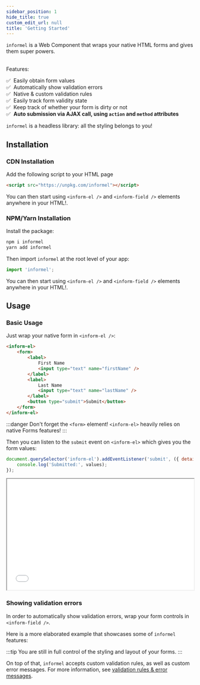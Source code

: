 ```yaml
---
sidebar_position: 1
hide_title: true
custom_edit_url: null
title: 'Getting Started'
---
```



<GetStartedHeader />

`informel` is a Web Component that wraps your native HTML forms and gives them super powers.

<br />
Features:

✅ &nbsp;Easily obtain form values  
✅ &nbsp;Automatically show validation errors  
✅ &nbsp;Native & custom validation rules  
✅ &nbsp;Easily track form validity state  
✅ &nbsp;Keep track of whether your form is dirty or not  
✅ &nbsp;**Auto submission via AJAX call, using `action` and `method` attributes**

`informel` is a headless library: all the styling belongs to you!

## Installation

### CDN Installation

Add the following script to your HTML page

```html
<script src="https://unpkg.com/informel"></script>
```

You can then start using `<inform-el />` and `<inform-field />` elements anywhere in your HTML!.

### NPM/Yarn Installation

Install the package:

```bash
npm i informel
yarn add informel
```

Then import `informel` at the root level of your app:

```javascript
import 'informel';
```

You can then start using `<inform-el />` and `<inform-field />` elements anywhere in your HTML!.

## Usage

### Basic Usage

Just wrap your native form in `<inform-el />`:

```html
<inform-el>
    <form>
        <label>
            First Name
            <input type="text" name="firstName" />
        </label>
        <label>
            Last Name
            <input type="text" name="lastName" />
        </label>
        <button type="submit">Submit</button>
    </form>
</inform-el>
```

:::danger Don't forget the `<form>` element!
`<inform-el>` heavily relies on native Forms features!
:::

Then you can listen to the `submit` event on `<inform-el>` which gives you the form values:

```javascript
document.querySelector('inform-el').addEventListener('submit', ({ detail: { values } }) => {
    console.log('Submitted:', values);
});
```

<iframe width="100%" height="300" src="//jsfiddle.net/juliendelort/hkpm5b2n/25/embedded/result,html/"></iframe>

### Showing validation errors

In order to automatically show validation errors, wrap your form controls in `<inform-field />`.

<InformFieldErrorPartialExample />

Here is a more elaborated example that showcases some of `informel` features:

<JokesExample />

:::tip You are still in full control of the styling and layout of your forms.
:::

On top of that, `informel` accepts custom validation rules, as well as custom error messages. For more information, see [validation rules & error messages](/docs/validation-rules).

